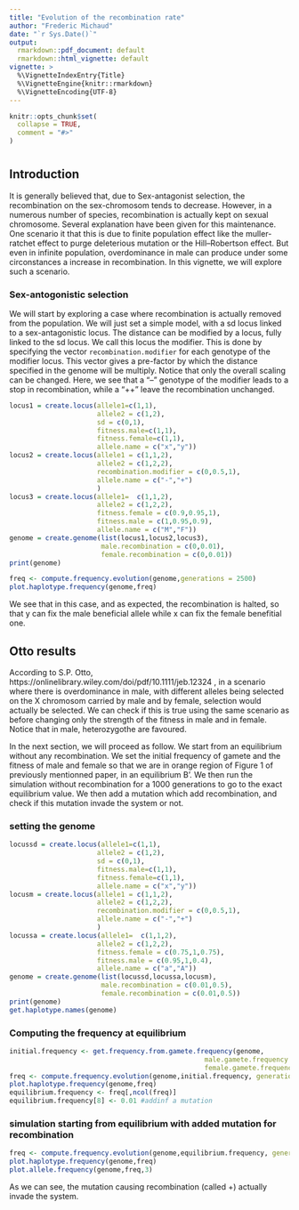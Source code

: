 ```yaml
---
title: "Evolution of the recombination rate"
author: "Frederic Michaud"
date: "`r Sys.Date()`"
output:
  rmarkdown::pdf_document: default
  rmarkdown::html_vignette: default
vignette: >
  %\VignetteIndexEntry{Title}
  %\VignetteEngine{knitr::rmarkdown}
  %\VignetteEncoding{UTF-8}
---
```

```r
knitr::opts_chunk$set(
  collapse = TRUE,
  comment = "#>"
)
```
#
## Introduction   
It is generally believed that, due to Sex-antagonist selection, the recombination on the sex-chromosom tends to decrease. However, in a numerous number of species, recombination is actually kept on sexual chromosome. Several explanation have been given for this maintenance. One scenario it that this is due to finite population effect like the muller-ratchet effect to purge deleterious mutation or the Hill–Robertson effect. But even in infinite population, overdominance in male can produce under some circonstances a increase in recombination. In this vignette, we will explore such a scenario.

### Sex-antogonistic selection   
We will start by exploring a case where recombination is actually removed from the population. We will just set a simple model, with a sd locus linked to a sex-antagonistic locus. The distance can be modified by a locus, fully linked to the sd locus. We call this locus the modifier. This is done by specifying the vector `recombination.modifier` for each genotype of the modifier locus. This vector gives a pre-factor by which the distance specified in the genome will be multiply. Notice that only the overall scaling can be changed. Here, we see that a "--" genotype of the modifier leads to a stop in recombination, while a "++" leave the recombination unchanged. 
```r
locus1 = create.locus(allele1=c(1,1),
                      allele2 = c(1,2),
                      sd = c(0,1),
                      fitness.male=c(1,1),
                      fitness.female=c(1,1),
                      allele.name = c("x","y"))
locus2 = create.locus(allele1 = c(1,1,2),
                      allele2 = c(1,2,2),
                      recombination.modifier = c(0,0.5,1),
                      allele.name = c("-","+")
                      )
locus3 = create.locus(allele1=  c(1,1,2),
                      allele2 = c(1,2,2),
                      fitness.female = c(0.9,0.95,1),
                      fitness.male = c(1,0.95,0.9),
                      allele.name = c("M","F"))
genome = create.genome(list(locus1,locus2,locus3),
                       male.recombination = c(0,0.01),
                       female.recombination = c(0,0.01))
print(genome)
```
```r
freq <- compute.frequency.evolution(genome,generations = 2500)
plot.haplotype.frequency(genome,freq)
```
    
We see that in this case, and as expected, the recombination is halted, so that y can fix the male beneficial allele while x can fix the female benefitial one. 


## Otto results
According to S.P. Otto, https://onlinelibrary.wiley.com/doi/pdf/10.1111/jeb.12324 , in a scenario where there is overdominance in male, with different alleles being selected on the X chromosom carried by male and by female, selection would actually be selected. We can check if this is true using the same scenario as before changing only the strength of the fitness in male and in female. Notice that in male, heterozygothe are favoured. 

In the next section, we will proceed as follow. We start from an equilibrium without any recombination. We set the initial frequency of gamete and the fitness of male and female so that we are in orange region of Figure 1 of previously mentionned paper, in an equilibrium B'. We then run the simulation without recombination for a 1000 generations to go to the exact equilibrium value. We then add a mutation which add recombination, and check if this mutation invade the system or not. 

### setting the genome   
```r
locussd = create.locus(allele1=c(1,1),
                      allele2 = c(1,2),
                      sd = c(0,1),
                      fitness.male=c(1,1),
                      fitness.female=c(1,1),
                      allele.name = c("x","y"))
locusm = create.locus(allele1 = c(1,1,2),
                      allele2 = c(1,2,2),
                      recombination.modifier = c(0,0.5,1),
                      allele.name = c("-","+")
                      )
locussa = create.locus(allele1=  c(1,1,2),
                      allele2 = c(1,2,2),
                      fitness.female = c(0.75,1,0.75),
                      fitness.male = c(0.95,1,0.4),
                      allele.name = c("a","A"))
genome = create.genome(list(locussd,locussa,locusm),
                       male.recombination = c(0.01,0.5),
                       female.recombination = c(0.01,0.5))
print(genome)
get.haplotype.names(genome)
```
### Computing the frequency at equilibrium  
```r
initial.frequency <- get.frequency.from.gamete.frequency(genome,
                                                 male.gamete.frequency = c(0.49,0,0.01,0,0.01,0,0.49,0),
                                                 female.gamete.frequency = c(0.99,0,0.01,0,0,0,0,0))
freq <- compute.frequency.evolution(genome,initial.frequency, generations = 1000)
plot.haplotype.frequency(genome,freq)
equilibrium.frequency <- freq[,ncol(freq)]
equilibrium.frequency[8] <- 0.01 #addinf a mutation
```

### simulation starting from equilibrium with added mutation for recombination
```r
freq <- compute.frequency.evolution(genome,equilibrium.frequency, generations = 40000)
plot.haplotype.frequency(genome,freq)
plot.allele.frequency(genome,freq,3)
```
   
As we can see, the mutation causing recombination (called +) actually invade the system. 

